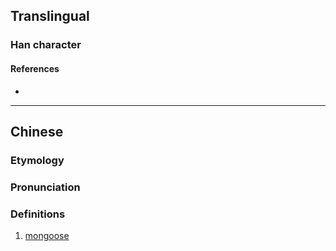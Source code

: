 {{character info/new}}
==Translingual==

===Han character===
{{Han char|rn=94|rad=犬|as=14|sn=17|four=|canj=KHTBO|ids=⿰犭蒙}}

====References====
* {{Han ref|kx=0720.220|dkj=20761|dj=1132.090|hdz=21371.010|uh=7374|ud=29556}}

----

==Chinese==
{{zh-forms}}
{{zh-wp}}

===Etymology===
{{rfe|zh|from English?}}

===Pronunciation===
{{zh-pron
|m=méng,mǎng
|cat=n
}}

===Definitions===
{{zh-hanzi}}

# [[mongoose]]